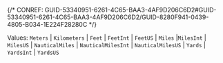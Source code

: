 

{/* CONREF: GUID-53340951-6261-4C65-BAA3-4AF9D206C6D2#GUID-53340951-6261-4C65-BAA3-4AF9D206C6D2/GUID-8280F941-0439-4805-B034-1E224F28280C  */}

Values: `Meters`  \| `Kilometers`  \| `Feet`  \| `FeetInt`  \| `FeetUS`  \| `Miles`  \|`MilesInt` \| `MilesUS`  \| `NauticalMiles`  \| `NauticalMilesInt`  \| `NauticalMilesUS`  \| `Yards`  \| `YardsInt`  \| `YardsUS` 

